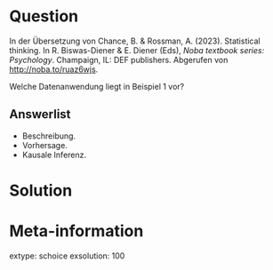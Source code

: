 Question
========


In der Übersetzung von Chance, B. & Rossman, A. (2023). Statistical thinking. In R. Biswas-Diener & E.
Diener (Eds), *Noba textbook series: Psychology*. Champaign, IL: DEF publishers. Abgerufen von <http://noba.to/ruaz6wjs>.

Welche Datenanwendung liegt in Beispiel 1 vor?

Answerlist
----------

* Beschreibung.
* Vorhersage.
* Kausale Inferenz.


Solution
========

Meta-information
================
extype: schoice
exsolution: 100
